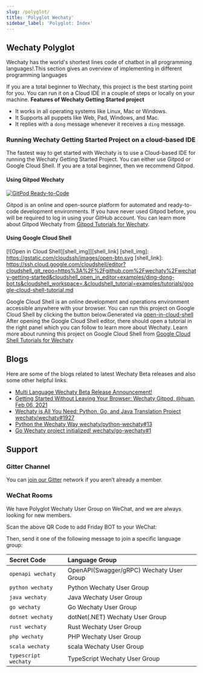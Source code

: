 ```yaml
---
slug: /polyglot/
title: 'Polyglot Wechaty'
sidebar_label: 'Polyglot: Index'
---
```


<!-- MDX import -->


<Badges />

<PolyglotTable />

## Wechaty Polyglot

Wechaty has the world's shortest lines code of chatbot in all programming languages!.This section gives an overview of implementing in different programming languages

If you are a total beginner to Wechaty, this project is the best starting point for you. You can run it on a Cloud IDE in a couple of steps or locally on your machine.
**Features of Wechaty Getting Started project**

* It works in all operating systems like Linux, Mac or Windows.
* It Supports all puppets like Web, Pad, Windows, and Mac.
* It replies with a `dong` message whenever it receives a `ding` message.

### Running Wechaty Getting Started Project on a cloud-based IDE

The fastest way to get started with Wechaty is to use a Cloud-based IDE for running the Wechaty Getting Started Project. You can either use Gitpod or Google Cloud Shell.
If you are a total beginner, then we recommend Gitpod.

#### Using Gitpod Wechaty

[![GitPod Ready-to-Code][gitpod_img]][gitpod_link]

[gitpod_img]: https://img.shields.io/badge/Gitpod-Ready--to--Code-blue?logo=gitpod
[gitpod_link]: https://gitpod.io/#https://github.com/wechaty/wechaty-getting-started

Gitpod is an online and open-source platform for automated and ready-to-code development environments. If you have never used Gitpod before, you will be required to log in using your GitHub account.
You can learn more about Gitpod  Wechaty from [Gitpod Tutorials for Wechaty](https://wechaty.js.org/docs/quick-start/running-on-gitpod).

#### Using Google Cloud Shell

[![Open in Cloud Shell][shell_img]][shell_link]
[shell_img]: https://gstatic.com/cloudssh/images/open-btn.svg
[shell_link]: https://ssh.cloud.google.com/cloudshell/editor?cloudshell_git_repo=https%3A%2F%2Fgithub.com%2Fwechaty%2Fwechaty-getting-started&cloudshell_open_in_editor=examples/ding-dong-bot.ts&cloudshell_workspace=.&cloudshell_tutorial=examples/tutorials/google-cloud-shell-tutorial.md

Google Cloud Shell is an online development and operations environment accessible anywhere with your browser. You can run this project on Google Cloud Shell by clicking the button below.Generated via [open-in-cloud-shell](https://cloud.google.com/shell/docs/open-in-cloud-shell)
After opening the Google Cloud Shell editor, there should open a tutorial in the right panel which you can follow to learn more about Wechaty.
Learn more about running this project on Google Cloud Shell from [Google Cloud Shell Tutorials for Wechaty](https://wechaty.js.org/docs/quick-start/running-on-google-cloud-shell)

## Blogs

Here are some of the blogs related to latest Wechaty Beta releases and also some other helpful links.

* [Multi Language Wechaty Beta Release Announcement!](https://wechaty.js.org/2020/06/19/multi-language-wechaty-beta-release/)
* [Getting Started Without Leaving Your Browser: Wechaty Gitpod, @huan, Feb 06, 2021](https://wechaty.js.org/2021/02/06/wechaty-getting-started-without-leave-your-browser/)
* [Wechaty is All You Need: Python, Go, and Java Translation Project wechaty/wechaty#1927](https://github.com/wechaty/wechaty/discussions/1927)
* [Python the Wechaty Way wechaty/python-wechaty#13](https://github.com/wechaty/python-wechaty/issues/13)
* [Go Wechaty project initialized! wechaty/go-wechaty#1](https://github.com/wechaty/go-wechaty/issues/1)

## Support

### Gitter Channel

You can [join our Gitter](https://gitter.im/wechaty/wechaty) network if you aren’t already a member.

### WeChat Rooms

We have Polyglot Wechaty User Group on WeChat, and we are always looking for new members.


Scan the above QR Code to add Friday BOT to your WeChat:

<FridayQrCodeImage />

Then, send it one of the following message to join a specific language group:

| Secret Code | Language Group |
| :--- | :--- |
| `openapi wechaty` | OpenAPI(Swagger/gRPC) Wechaty User Group |
| `python wechaty` | Python Wechaty User Group |
| `java wechaty` | Java Wechaty User Group |
| `go wechaty` | Go Wechaty User Group |
| `dotnet wechaty` | dotNet(.NET) Wechaty User Group |
| `rust wechaty` | Rust Wechaty User Group |
| `php wechaty` | PHP Wechaty User Group |
| `scala wechaty` | scala Wechaty User Group |
| `typescript wechaty` | TypeScript Wechaty User Group |
